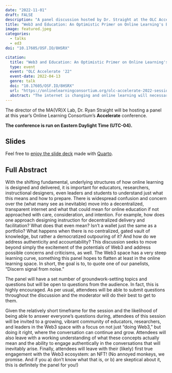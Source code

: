 ```yaml
---
date: "2022-11-01"
draft: FALSE
description: "A panel discussion hosted by Dr. Straight at the OLC Accelerate 2022 conference."
title: "Web3 and Education: An Optimistic Primer on Online Learning's Blockchain-based Future"
image: featured.jpeg
categories:
  - talks
  - ed3
doi: "10.17605/OSF.IO/8HSRX"

citation:
  title: "Web3 and Education: An Optimistic Primer on Online Learning's Blockchain-based Future"
  type: event
  event: "OLC Accelerate '22"
  event-date: 2022-04-13
  genre: talk
  doi: "10.17605/OSF.IO/8HSRX"
  url: "https://onlinelearningconsortium.org/olc-accelerate-2022-session-page/?session=11670"
  abstract: "The internet is changing and online learning will necessarily change with it. Terms like 'crypto,' 'blockchain,' 'NFT,' 'DAO,' and 'Web3' are possibly not entirely new to you, but do you know what to expect when these stop being theoretical and become infused into the very bedrock of online learning? Join our panel of experts and educators to help answer questions like 'What problem does this solve?,' 'What value does this add?,' 'How does it work?,' and 'What does it even do?'"
---
```


The director of the MA{VR}X Lab, Dr. Ryan Straight will be hosting a panel at this year's Online Learning Consortium's **Accelerate** conference.

**The conference is run on Eastern Daylight Time (UTC-04).**

## Slides

Feel free to [enjoy the slide deck](deck/) made with [Quarto](https://quarto.org).

## Full Abstract

With the shifting fundamental, underlying structures of how online learning is designed and delivered, it is important for educators, researchers, instructional designers, even leaders and students to understand just what this means and how to prepare. There is widespread confusion and concern over the (what many see as inevitable) move into a decentralized, transparent internet and what that could mean for online education if not approached with care, consideration, and intention. For example, how does one approach designing instruction for decentralized delivery and facilitation? What does that even mean? Isn't a wallet just the same as a portfolio? What happens when there is no centralized, gated vault of knowledge, but rather a democratized outpouring of it? And how do we address authenticity and accountability? This discussion seeks to move beyond simply the excitement of the potentials of Web3 and address possible concerns and criticisms, as well. The Web3 space has a very steep learning curve, something this panel hopes to flatten at least in the online learning space. In short, the goal is to, to quote one of our panelists, "Discern signal from noise."

The panel will have a set number of groundwork-setting topics and questions but will be open to questions from the audience. In fact, this is highly encouraged. As per usual, attendees will be able to submit questions throughout the discussion and the moderator will do their best to get to them.

Given the relatively short timeframe for the session and the likelihood of being able to answer everyone's questions during, attendees of this session will be invited to a growing, vibrant community of educators, researchers, and leaders in the Web3 space with a focus on not just "doing Web3," but doing it right, where the conversation can continue and grow. Attendees will also leave with a working understanding of what these concepts actually mean and the ability to engage authentically in the conversations that will inevitably arise. Finally, attendees will leave with their (likely) first true engagement with the Web3 ecosystem: an NFT! (No annoyed monkeys, we promise. And if you a) don't know what that is, or b) are skeptical about it, this is definitely the panel for you!)
